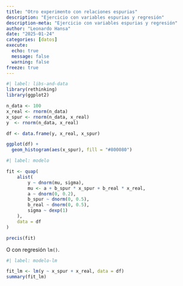 ```yaml
---
title: "Otro experimento con relaciones espurias"
description: "Ejercicio con variables espurias y regresión"
description-meta: "Ejercicio con variables espurias y regresión"
author: "Leonardo Hansa"
date: "2025-01-24"
categories: [datos]
execute: 
  echo: true
  message: false
  warning: false
freeze: true
---
```



```r
#| label: libs-and-data
library(rethinking)
library(ggplot2)

n_data <- 100
x_real <- rnorm(n_data)
x_spur <- rnorm(n_data, x_real)
y  <- rnorm(n_data, x_real)

df <- data.frame(y, x_real, x_spur)

ggplot(df) + 
  geom_histogram(aes(x_spur), fill = "#800080")
```

```r
#| label: modelo

fit <- quap(
    alist(
        y ~ dnorm(mu, sigma), 
        mu <- a + b_spur * x_spur + b_real * x_real, 
        a ~ dnorm(0, 0.2),
        b_spur ~ dnorm(0, 0.5),
        b_real ~ dnorm(0, 0.5),
        sigma ~ dexp(1)
    ), 
    data = df
)

precis(fit)
```

O con regresión `lm()`. 

```r
#| label: modelo-lm

fit_lm <- lm(y ~ x_spur + x_real, data = df)
summary(fit_lm)
```



